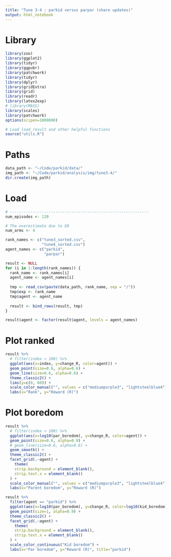```yaml
---
title: "Tune 3-4 : parkid versus parpar (share updates)"
output: html_notebook
---
```


# Library
```r
library(zoo)
library(ggplot2)
library(tidyr)
library(ggpubr)
library(patchwork)
library(tidyr)
library(dplyr)
library(gridExtra)
library(grid)
library(readr)
library(latex2exp)
# library(MASS) 
library(scales)
library(patchwork)
options(scipen=1000000)

# Load load_result and other helpful functions
source("utils.R")
```

# Paths
```r
data_path <- "~/Code/parkid/data/"
img_path <- "~/Code/parkid/analysis/img/tune3-4/"
dir.create(img_path)
```

# Load
```r
# -------------------------------------------------------------
num_episodes <- 120

# The overestimate due to E0
num_arms <- 4

rank_names <- c("tune3_sorted.csv",
                "tune4_sorted.csv")
agent_names <- c("parkid",
                 "parpar")

result <- NULL
for (i in 1:length(rank_names)) {
  rank_name <- rank_names[i]
  agent_name <- agent_names[i]
  
  tmp <- read_csv(paste(data_path, rank_name, sep = "/"))
  tmp$exp <- rank_name
  tmp$agent <- agent_name
  
  result <- bind_rows(result, tmp)
}

result$agent <- factor(result$agent, levels = agent_names)
```

# Plot ranked
```r
result %>% 
  # filter(index < 100) %>%
  ggplot(aes(x=index, y=change_R, color=agent)) +
  geom_point(size=0.6, alpha=0.6) +
  geom_line(size=0.6, alpha=0.6) +
  theme_classic2() +
  lims(y=c(0, 60)) +
  scale_color_manual("", values = c("mediumpurple3", "lightsteelblue4")) +
  labs(x="Rank", y="Reward (R)") 
```

# Plot boredom
```r
result %>% 
  # filter(index < 100) %>%
  ggplot(aes(x=log10(par_boredom), y=change_R, color=agent)) +
  geom_point(size=0.6, alpha=0.9) +
  # geom_line(size=0.6, alpha=0.6) +
  geom_smooth() +
  theme_classic2() +
  facet_grid(.~agent) +
    theme(
    strip.background = element_blank(),
    strip.text.x = element_blank()
  ) +
  scale_color_manual("", values = c("mediumpurple3", "lightsteelblue4")) +
  labs(x="Parent boredom", y="Reward (R)") 
```

```r
result %>% 
  filter(agent == "parkid") %>% 
  ggplot(aes(x=log10(par_boredom), y=change_R, color=log10(kid_boredom))) +
  geom_point(size=1, alpha=0.9) +
  theme_classic2() +
  facet_grid(.~agent) +
    theme(
    strip.background = element_blank(),
    strip.text.x = element_blank()
  ) +
  scale_color_continuous("Kid boredom") +
  labs(x="Par boredom", y="Reward (R)", title="parkid") 
```